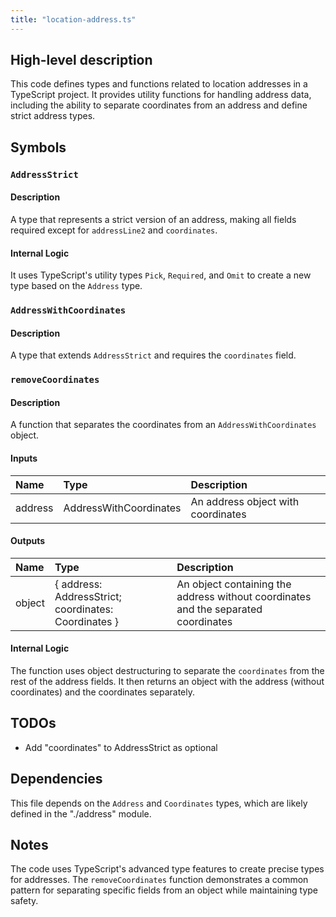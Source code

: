 ```yaml
---
title: "location-address.ts"
---
```


## High-level description
This code defines types and functions related to location addresses in a TypeScript project. It provides utility functions for handling address data, including the ability to separate coordinates from an address and define strict address types.

## Symbols

### `AddressStrict`
#### Description
A type that represents a strict version of an address, making all fields required except for `addressLine2` and `coordinates`.

#### Internal Logic
It uses TypeScript's utility types `Pick`, `Required`, and `Omit` to create a new type based on the `Address` type.

### `AddressWithCoordinates`
#### Description
A type that extends `AddressStrict` and requires the `coordinates` field.

### `removeCoordinates`
#### Description
A function that separates the coordinates from an `AddressWithCoordinates` object.

#### Inputs
| Name | Type | Description |
|:-----|:-----|:------------|
| address | AddressWithCoordinates | An address object with coordinates |

#### Outputs
| Name | Type | Description |
|:-----|:-----|:------------|
| object | { address: AddressStrict; coordinates: Coordinates } | An object containing the address without coordinates and the separated coordinates |

#### Internal Logic
The function uses object destructuring to separate the `coordinates` from the rest of the address fields. It then returns an object with the address (without coordinates) and the coordinates separately.

## TODOs
- Add "coordinates" to AddressStrict as optional

## Dependencies
This file depends on the `Address` and `Coordinates` types, which are likely defined in the "./address" module.

## Notes
The code uses TypeScript's advanced type features to create precise types for addresses. The `removeCoordinates` function demonstrates a common pattern for separating specific fields from an object while maintaining type safety.